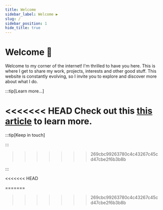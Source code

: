 ```yaml
---
title: Welcome
sidebar_label: Welcome ▶️
slug: /
sidebar_position: 1
hide_title: true
---
```



# Welcome 👋


Welcome to my corner of the internet! I'm thrilled to have you here. This is where I get to share my work, projects, interests and other good stuff. This website is constantly evolving, so I invite you to explore and discover more about what I do.



:::tip[Learn more...]

<<<<<<< HEAD
Check out this [**this article**](/blog/welcome) to learn more.
=======
:::tip[Keep in touch]

:::
>>>>>>> 269cbc99263780c4c43267c45cd47cbe2f6b3b8b

:::

<!-- [<FAIcon icon="fa-brands fa-github" size="2x" />](https://github.com/mkeithx)
[<FAIcon icon="fa-brands fa-x-twitter" size="2x" />](https://twitter.com/mkeithtan)
[<FAIcon icon="fa-brands fa-facebook" size="2x" />](https://facebook.com/mkeithtan)
[<FAIcon icon="fa-brands fa-linkedin" size="2x" />](https://www.linkedin.com/in/mkeithtan) -->



<<<<<<< HEAD

<!-- <Admonition type="tip" icon="💡" title="Alternatively">

Get to know more about my website in **[this article](/blog/welcome)**.

</Admonition> -->
=======

>>>>>>> 269cbc99263780c4c43267c45cd47cbe2f6b3b8b



<!-- 
## Navigation 🔭

:::info[Getting started]

Initially, the site has three important sections for various reasons including `Easter Eggs`. Get to know more about recent [updates](/blog) or visit my [project page](/showcase).

::: -->


<!-- 
### 💡 [Guides](./docs/guides)

Whether you're a beginner or an expert, you're sure to find something useful here, dive into my collection of guides, gists, and workarounds. -->


<!-- 
### 🚀 [Geek Universe](./docs/geek-universe)

From the wonders of space exploration to mind-blowing astronomical discoveries, this section is dedicated to satifying my facination with the Universe. Hoping it'd get to satify yours. 😄 -->

<!-- 
### 🗒 [Misc.](./docs/misc)

In this section, you'll find ad-hoc notes and all sorts of interesting tidbits. It's a treasure trove of miscellaneous content that's sure to pique your interest. -->

<!-- ## Happy browsing!

:::tip[]

Get to know more about my website in **[this article](/blog/welcome)**.

::: -->